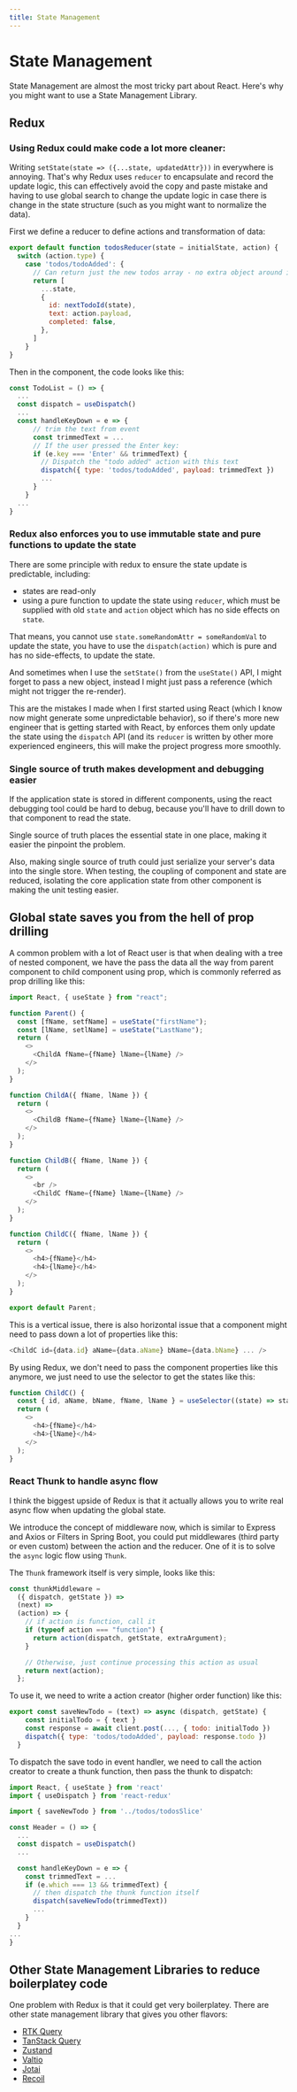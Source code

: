 ```yaml
---
title: State Management
---
```


# State Management

State Management are almost the most tricky part about React. Here's why you
might want to use a State Management Library.

## Redux

### Using Redux could make code a lot more cleaner:

Writing `setState(state => ({...state, updatedAttr}))` in everywhere is annoying.
That's why Redux uses `reducer` to encapsulate and record the update logic,
this can effectively avoid the copy and paste mistake and having to use global search
to change the update logic in case there is change in the state structure
(such as you might want to normalize the data).

First we define a reducer to define actions and transformation of data:

```js
export default function todosReducer(state = initialState, action) {
  switch (action.type) {
    case 'todos/todoAdded': {
      // Can return just the new todos array - no extra object around it
      return [
        ...state,
        {
          id: nextTodoId(state),
          text: action.payload,
          completed: false,
        },
      ]
    }
}
```

Then in the component, the code looks like this:

```js
const TodoList = () => {
  ...
  const dispatch = useDispatch()
  ...
  const handleKeyDown = e => {
      // trim the text from event
      const trimmedText = ...
      // If the user pressed the Enter key:
      if (e.key === 'Enter' && trimmedText) {
        // Dispatch the "todo added" action with this text
        dispatch({ type: 'todos/todoAdded', payload: trimmedText })
        ...
      }
    }
  ...
}
```

### Redux also enforces you to use immutable state and pure functions to update the state

There are some principle with redux to ensure the state update is predictable, including:

- states are read-only
- using a pure function to update the state using `reducer`,
  which must be supplied with old `state` and `action` object
  which has no side effects on `state`.

That means, you cannot use `state.someRandomAttr = someRandomVal` to update the state,
you have to use the `dispatch(action)` which is pure and has no side-effects, to update the state.

And sometimes when I use the `setState()` from the `useState()` API,
I might forget to pass a new object, instead I might just pass a
reference (which might not trigger the re-render).

This are the mistakes I made when I first started using React
(which I know now might generate some unpredictable behavior),
so if there's more new engineer that is getting started with React,
by enforces them only update the state using the `dispatch` API
(and its `reducer` is written by other more experienced engineers,
this will make the project progress more smoothly.

### Single source of truth makes development and debugging easier

If the application state is stored in different components,
using the react debugging tool could be hard to debug, because
you'll have to drill down to that component to read the state.

Single source of truth places the essential state in one place,
making it easier the pinpoint the problem.

Also, making single source of truth could just serialize your server's data into the single store.
When testing, the coupling of component and state are reduced,
isolating the core application state from other component is making the unit testing easier.

## Global state saves you from the hell of prop drilling

A common problem with a lot of React user is that when dealing with a tree of nested component,
we have the pass the data all the way from parent component to child component using prop,
which is commonly referred as prop drilling like this:

```js
import React, { useState } from "react";

function Parent() {
  const [fName, setfName] = useState("firstName");
  const [lName, setlName] = useState("LastName");
  return (
    <>
      <ChildA fName={fName} lName={lName} />
    </>
  );
}

function ChildA({ fName, lName }) {
  return (
    <>
      <ChildB fName={fName} lName={lName} />
    </>
  );
}

function ChildB({ fName, lName }) {
  return (
    <>
      <br />
      <ChildC fName={fName} lName={lName} />
    </>
  );
}

function ChildC({ fName, lName }) {
  return (
    <>
      <h4>{fName}</h4>
      <h4>{lName}</h4>
    </>
  );
}

export default Parent;
```

This is a vertical issue, there is also horizontal issue that a
component might need to pass down a lot of properties like this:

```js
<ChildC id={data.id} aName={data.aName} bName={data.bName} ... />
```

By using Redux, we don't need to pass the component properties
like this anymore, we just need to use the selector to get the states like this:

```js
function ChildC() {
  const { id, aName, bName, fName, lName } = useSelector((state) => state);
  return (
    <>
      <h4>{fName}</h4>
      <h4>{lName}</h4>
    </>
  );
}
```

### React Thunk to handle async flow

I think the biggest upside of Redux is that it actually allows
you to write real async flow when updating the global state.

We introduce the concept of middleware now, which is similar to Express
and Axios or Filters in Spring Boot, you could put middlewares
(third party or even custom) between the action and the reducer.
One of it is to solve the `async` logic flow using `Thunk`.

The `Thunk` framework itself is very simple, looks like this:

```js
const thunkMiddleware =
  ({ dispatch, getState }) =>
  (next) =>
  (action) => {
    // if action is function, call it
    if (typeof action === "function") {
      return action(dispatch, getState, extraArgument);
    }

    // Otherwise, just continue processing this action as usual
    return next(action);
  };
```

To use it, we need to write a action creator (higher order function) like this:

```js
export const saveNewTodo = (text) => async (dispatch, getState) {
    const initialTodo = { text }
    const response = await client.post(..., { todo: initialTodo })
    dispatch({ type: 'todos/todoAdded', payload: response.todo })
  }
```

To dispatch the save todo in event handler, we need to call the
action creator to create a thunk function, then pass the thunk to dispatch:

```js
import React, { useState } from 'react'
import { useDispatch } from 'react-redux'

import { saveNewTodo } from '../todos/todosSlice'

const Header = () => {
  ...
  const dispatch = useDispatch()
  ...

  const handleKeyDown = e => {
    const trimmedText = ...
    if (e.which === 13 && trimmedText) {
      // then dispatch the thunk function itself
      dispatch(saveNewTodo(trimmedText))
      ...
    }
  }
...
}
```

## Other State Management Libraries to reduce boilerplatey code

One problem with Redux is that it could get very boilerplatey. There are
other state management library that gives you other flavors:

- [RTK Query](https://redux-toolkit.js.org/rtk-query/overview)
- [TanStack Query](https://tanstack.com/query/v4/?from=reactQueryV3&original=https://react-query-v3.tanstack.com/)
- [Zustand](https://github.com/pmndrs/zustand)
- [Valtio](https://github.com/pmndrs/valtio)
- [Jotai](https://jotai.org/)
- [Recoil](https://recoiljs.org/)
